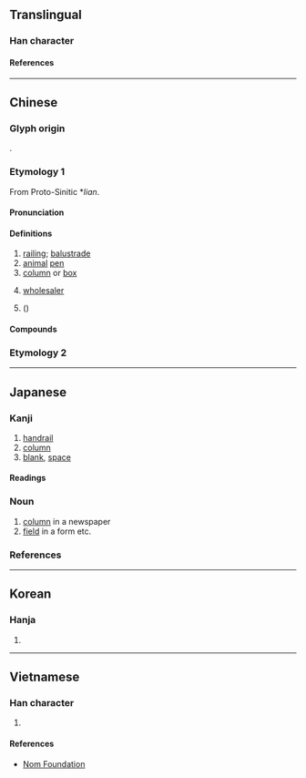 {{also|栏}}
{{character info}}
{{character info|0xf91d}}

==Translingual==

===Han character===
{{Han char|rn=75|rad=木|as=17|asj=16|sn=21|snj=20|four=47920|canj=DANW|ids=⿰木闌}}

====References====
{{Han ref|kx=0562.350|dkj=15880|dj=0951.140|hdz=21322.090|uh=6B04|ud=27396|bh=C4E6|bd=50406}}
{{Han ref|uh=F91D}}

----

==Chinese==
{{zh-forms|s=栏|alt=𣟬}}

===Glyph origin===
{{Han etym}}
{{Han compound|木|闌|t1=wood|ls=psc}}.

===Etymology 1===
From Proto-Sinitic *''lian''.

====Pronunciation====
{{zh-pron
|m=lán
|c=laan4
|h=pfs=
|md=
|mn=lân/qz,tw,xm:nôa
|mn_note=lân - literary; nôa - vernacular
|mn-t=lang5/nua5
|mn-t_note=lang5 - literary; nua5 - vernacular
|w=
|mc=y
|oc=y
|cat=n
}}

====Definitions====
{{zh-hanzi}}

# [[railing]]; [[balustrade]]
# [[animal]] [[pen]]
# [[column]] or [[box]]
# {{lb|zh|Cantonese}} [[wholesaler]]
# {{vern|lily magnolia}} ({{taxlink|Magnolia liliiflora|species}})

====Compounds====
{{zh-der|布告欄|中欄|存欄|低欄|專欄作家|專欄|勾欄|勾欄使者|欄櫃|曲欄|牛欄|烏絲欄|欄干|欄楯|欄柵|欄架|憑欄|欄杆|欄目|柵欄|鐵欄杆|雕欄|通欄|跨欄運動|高欄|鉤欄|跨欄|護欄|邊欄|馬欄}}

===Etymology 2===
{{zh-see|楝|v}}

----

==Japanese==
{{ja-kanji forms-IVS
|code=F91D
|svs=0
|vs1=00
|vs2=03
|col-vs1=aj
|col-vs2=hdmj
|pic-kyu=Uf91d.svg
|ref={{R:Kanjipedia|0007063400}}
}}

===Kanji===
{{ja-kanji|grade=c|rs=木17|kyu=&#63773;}}

# [[handrail]]
# [[column]]
# [[blank]], [[space]]

====Readings====
{{ja-readings
|goon=らん, れん
|kanon=らん, れん
|kun=おばしま-, おり-, てすり-, わく-
}}

===Noun===
{{ja-noun|らん}}

# [[column]] in a newspaper
# [[field]] in a form etc.

===References===
<references/>

----

==Korean==

===Hanja===
{{ko-hanja|hangeul=[[란]]>[[난]]}}

# {{rfdef|ko|sort=木17}}

----

==Vietnamese==

===Han character===
{{vi-readings|reading=lan, lang, lơn, lán, ràn|rs=木17}}

# {{rfdef|vi|sort=木17}}

====References====
* [http://nomfoundation.org/common/nom_details.php?codepoint=6b04 Nom Foundation]